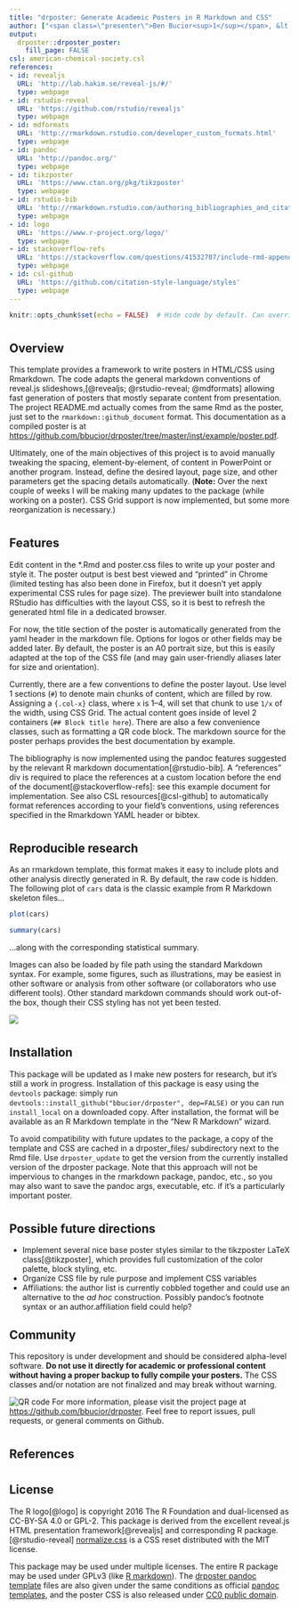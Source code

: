 ```yaml
---
title: "drposter: Generate Academic Posters in R Markdown and CSS"
author: ["<span class=\"presenter\">Ben Bucior<sup>1</sup></span>, &lt;Your name here&gt;<sup>2</sup><ol class=\"affiliations\"><li>Northwestern University, Evanston, IL, USA</li><li>Earth</li></ol>"]
output:
  drposter::drposter_poster:
    fill_page: FALSE
csl: american-chemical-society.csl
references:
- id: revealjs
  URL: 'http://lab.hakim.se/reveal-js/#/'
  type: webpage
- id: rstudio-reveal
  URL: 'https://github.com/rstudio/revealjs'
  type: webpage
- id: mdformats
  URL: 'http://rmarkdown.rstudio.com/developer_custom_formats.html'
  type: webpage
- id: pandoc
  URL: 'http://pandoc.org/'
  type: webpage
- id: tikzposter
  URL: 'https://www.ctan.org/pkg/tikzposter'
  type: webpage
- id: rstudio-bib
  URL: 'http://rmarkdown.rstudio.com/authoring_bibliographies_and_citations.html'
  type: webpage
- id: logo
  URL: 'https://www.r-project.org/logo/'
  type: webpage
- id: stackoverflow-refs
  URL: 'https://stackoverflow.com/questions/41532707/include-rmd-appendix-after-references'
  type: webpage
- id: csl-github
  URL: 'https://github.com/citation-style-language/styles'
  type: webpage
---
```


```r
knitr::opts_chunk$set(echo = FALSE)  # Hide code by default. Can override chunk-by-chunk
```

<!-- The name drposter came from a convoluted pun: it's a poster based on R, M.D. files (not a real doctor),
and it also generates academic posters for PhD's and others. -->

# {.col-1}

## Overview

This template provides a framework to write posters in HTML/CSS using Rmarkdown.  The code adapts the general markdown conventions of reveal.js slideshows,[@revealjs; @rstudio-reveal; @mdformats] allowing fast generation of posters that mostly separate content from presentation.  The project README.md actually comes from the same Rmd as the poster, just set to the `rmarkdown::github_document` format.  This documentation as a compiled poster is at <https://github.com/bbucior/drposter/tree/master/inst/example/poster.pdf>.

Ultimately, one of the main objectives of this project is to avoid manually tweaking the spacing, element-by-element, of content in PowerPoint or another program.  Instead, define the desired layout, page size, and other parameters get the spacing details automatically.
<span class="warning">(<strong>Note:</strong> Over the next couple of weeks I will be making many updates to the package (while working on a poster).  CSS Grid support is now implemented, but some more reorganization is necessary.)</span>


# {.col-2}

## Features

Edit content in the *.Rmd and poster.css files to write up your poster and style it.  The poster output is best best viewed and "printed" in Chrome (limited testing has also been done in Firefox, but it doesn't yet apply experimental CSS rules for page size).  The previewer built into standalone RStudio has difficulties with the layout CSS, so it is best to refresh the generated html file in a dedicated browser.

For now, the title section of the poster is automatically generated from the yaml header in the markdown file.  Options for logos or other fields may be added later.  By default, the poster is an A0 portrait size, but this is easily adapted at the top of the CSS file (and may gain user-friendly aliases later for size and orientation).

Currently, there are a few conventions to define the poster layout.  Use level 1 sections (`#`) to denote main chunks of content, which are filled by row.  Assigning a `{.col-x}` class, where `x` is 1--4, will set that chunk to use `1/x` of the width, using CSS Grid.  The actual content goes inside of level 2 containers (`## Block title here`).  There are also a few convenience classes, such as formatting a QR code block.  The markdown source for the poster perhaps provides the best documentation by example.

The bibliography is now implemented using the pandoc features suggested by the relevant R markdown documentation[@rstudio-bib].  A "references" div is required to place the references at a custom location before the end of the document[@stackoverflow-refs]: see this example document for implementation.  See also CSL resources[@csl-github] to automatically format references according to your field's conventions, using references specified in the Rmarkdown YAML header or bibtex.

# {.col-2}

## Reproducible research

As an rmarkdown template, this format makes it easy to include plots and other analysis directly generated in R.  By default, the raw code is hidden.  The following plot of `cars` data is the classic example from R Markdown skeleton files...

```r
plot(cars)
```

```r
summary(cars)
```

...along with the corresponding statistical summary.

Images can also be loaded by file path using the standard Markdown syntax.  For example, some figures, such as illustrations, may be easiest in other software or analysis from other software (or collaborators who use different tools).  Other standard markdown commands should work out-of-the box, though their CSS styling has not yet been tested.

![](Resources/Rlogo.svg)


# {.col-2}
<!-- this will be the start of a new row -->

## Installation

This package will be updated as I make new posters for research, but it's still a work in progress.  Installation of this package is easy using the `devtools` package: simply run `devtools::install_github("bbucior/drposter", dep=FALSE)` or you can run `install_local` on a downloaded copy.  After installation, the format will be available as an R Markdown template in the "New R Markdown" wizard.

To avoid compatibility with future updates to the package, a copy of the template and CSS are cached in a drposter_files/ subdirectory next to the Rmd file.  Use `drposter_update` to get the version from the currently installed version of the drposter package.  Note that this approach will not be impervious to changes in the rmarkdown package, pandoc, etc., so you may also want to save the pandoc args, executable, etc. if it's a particularly important poster.



# {.col-2}

## Possible future directions

* Implement several nice base poster styles similar to the tikzposter LaTeX class[@tikzposter], which provides full customization of the color palette, block styling, etc.
* Organize CSS file by rule purpose and implement CSS variables
* Affiliations: the author list is currently cobbled together and could use an alternative to the _ad hoc_ construction.  Possibly pandoc's footnote syntax or an author.affiliation field could help?

## Community

<div class="fullwidth warning">
This repository is under development and should be considered alpha-level software.  **Do not use it directly for academic or professional content without having a proper backup to fully compile your posters.**  The CSS classes and/or notation are not finalized and may break without warning.
</div>

<p class="qr">
![QR code](Resources/qr_code.png)
For more information, please visit the project page at <https://github.com/bbucior/drposter>.  Feel free to report issues, pull requests, or general comments on Github.
</p>


# {.col-2}

## References
<div id="refs" class="references"></div>

# {.col-2}

## License

The R logo[@logo] is copyright 2016 The R Foundation and dual-licensed as CC-BY-SA 4.0 or GPL-2.
This package is derived from the excellent reveal.js HTML presentation framework[@revealjs] and corresponding R package.[@rstudio-reveal]  [normalize.css](https://github.com/necolas/normalize.css) is a CSS reset distributed with the MIT license.

This package may be used under multiple licenses.  The entire R package may be used under GPLv3 (like [R markdown](https://github.com/rstudio/rmarkdown)).  The [drposter pandoc template](https://github.com/bbucior/drposter/tree/master/inst/rmarkdown/templates/drposter/skeleton/drposter_files) files are also given under the same conditions as official [pandoc templates](https://github.com/jgm/pandoc/tree/master/data/templates), and the poster CSS is also released under [CC0 public domain](https://creativecommons.org/publicdomain/zero/1.0/).


